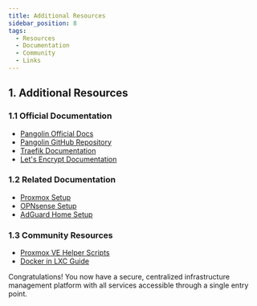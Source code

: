 ```yaml
---
title: Additional Resources
sidebar_position: 8
tags:
  - Resources
  - Documentation
  - Community
  - Links
---
```


## 1. Additional Resources

### 1.1 Official Documentation

- [Pangolin Official Docs](https://docs.digpangolin.com/)
- [Pangolin GitHub Repository](https://github.com/digpangolin/pangolin)
- [Traefik Documentation](https://doc.traefik.io/traefik/)
- [Let's Encrypt Documentation](https://letsencrypt.org/docs/)

### 1.2 Related Documentation

- [Proxmox Setup](../proxmox-setup.mdx)
- [OPNsense Setup](../opnsense-setup.mdx)
- [AdGuard Home Setup](../adguard-home-setup.mdx)

### 1.3 Community Resources

- [Proxmox VE Helper Scripts](https://community-scripts.github.io/ProxmoxVE/)
- [Docker in LXC Guide](https://pve.proxmox.com/wiki/Linux_Container#pct_container_storage)

Congratulations! You now have a secure, centralized infrastructure management platform with all services accessible through a single entry point.